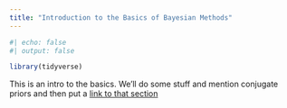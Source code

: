 ```yaml
---
title: "Introduction to the Basics of Bayesian Methods"
---
```


```r
#| echo: false
#| output: false

library(tidyverse)
```

This is an intro to the basics. We'll do some stuff and mention conjugate priors
and then put a [link to that section](/Content/Fundamentals/conjugate_priors.qmd)

